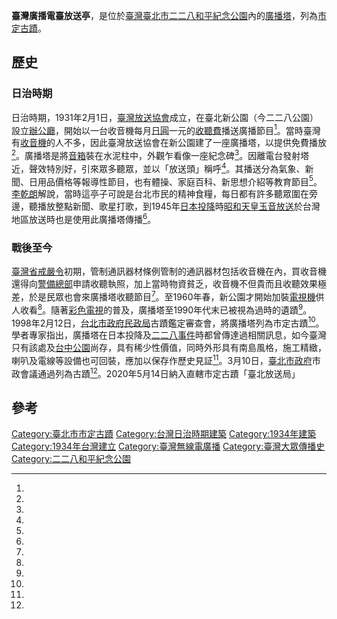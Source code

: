 {{coord|25.042308|121.515248|display=title}}
{{tw monument
|name=臺北放送局
|formername=臺灣廣播電臺放送亭
|image=臺灣廣播電臺放送亭.jpg
|imagename=
|othername=
|formalname=
|level=直轄市定古蹟
|class=其他設施
|date=1998年3月25日
|time=1934年
|location={{TWN}}[[臺北市|臺北市]][[中正區_(臺北市)|中正區]][[228和平紀念公園|228和平紀念公園]]
|open=
|cost=
|website=
|reg_url =https://nchdb.boch.gov.tw/assets/overview/monument/20200904000001
}}

'''臺灣廣播電臺放送亭'''，是位於[[臺灣|臺灣]][[臺北市|臺北市]][[二二八和平紀念公園|二二八和平紀念公園]]內的[[廣播塔|廣播塔]]，列為[[臺北市直轄市定古蹟列表|市定古蹟]]。

==歷史==
===日治時期===
日治時期，1931年2月1日，[[臺灣放送協會|臺灣放送協會]]成立，在臺北新公園（今二二八公園）設立[[臺北二二八紀念館|辦公廳]]，開始以一台收音機每月[[日圓|日圓]]一元的[[收聽費|收聽費]]播送廣播節目<ref name="高淑媛"/>。當時臺灣有[[收音機|收音機]]的人不多，因此臺灣放送協會在新公園建了一座廣播塔，以提供免費播放<ref name="楊華康"/>。廣播塔是將[[音箱|音箱]]裝在水泥柱中，外觀乍看像一座紀念碑<ref name="王嘉陵"/>。因離電台發射塔近，聲效特別好，引來眾多聽眾，並以「放送頭」稱呼<ref name="楊華康"/>。其播送分為氣象、新聞、日用品價格等報導性節目，也有體操、家庭百科、新思想介紹等教育節目<ref name="高淑媛"/>。[[李乾朗|李乾朗]]解說，當時這亭子可說是台北市民的精神食糧，每日都有許多聽眾圍在旁邊，聽播放整點新聞、歌星打歌，到1945年[[日本投降|日本投降]]時[[昭和天皇|昭和天皇]][[玉音放送|玉音放送]]於台灣地區放送時也是使用此廣播塔傳播<ref name="王嘉陵"/>。

===戰後至今===
[[臺灣省戒嚴令|臺灣省戒嚴令]]初期，管制通訊器材條例管制的通訊器材包括收音機在內，買收音機還得向[[警備總部|警備總部]]申請收聽執照，加上當時物資貧乏，收音機不但貴而且收聽效果極差，於是民眾也會來廣播塔收聽節目<ref name="楊華康"/>。至1960年春，新公園才開始加裝[[電視機|電視機]]供人收看<ref name="佐靜秋"/>。隨著[[彩色電視|彩色電視]]的普及，廣播塔至1990年代末已被視為過時的遺蹟<ref name="楊華康"/>。1998年2月12日，[[台北市政府民政局|台北市政府民政局]]古蹟鑑定審查會，將廣播塔列為市定古蹟<ref name="祁止戈2"/>。學者專家指出，廣播塔在日本投降及[[二二八事件|二二八事件]]時都曾傳達過相關訊息，如今臺灣只有該處及[[台中公園|台中公園]]尚存，具有稀少性價值，同時外形具有南島風格，施工精緻，喇叭及電線等設備也可回裝，應加以保存作歷史見証<ref name="張仁豪"/>。3月10日，[[臺北市政府|臺北市政府]]市政會議通過列為古蹟<ref name="祁止戈1"/>。2020年5月14日納入直轄市定古蹟「臺北放送局」

==參考==
{{Reflist|35em|refs =
<ref name="祁止戈1">{{Cite news|url=|title=市政會議通過十二處市定古蹟 台灣師大原高等學校講堂、台大原帝大校舍、台大醫院舊館將提報國定古蹟|author=祁止戈|language=zh-tw|newspaper=[[中國時報|中國時報]]|date=1998-03-11|accessdate=}}</ref>

<ref name="祁止戈2">{{Cite news|url=|title=台大醫院舊館提列國定古蹟 民政局召開審查會 另三處建議為市定古蹟|author=祁止戈|language=zh-tw|newspaper=中國時報|date=1998-02-13|accessdate=}}</ref>

<ref name="楊華康">{{Cite news|url=|title=昔日放送頭 今日冷清清|author=楊華康|language=zh-tw|newspaper=[[聯合報|聯合報]]|date=1998-05-19|accessdate=}}</ref>

<ref name="張仁豪">{{Cite news|url=|title=台廣放送亭 曾播日本投降訊息|author=張仁豪|language=zh-tw|newspaper=聯合報|date=1998-02-16|accessdate=}}</ref>

<ref name="王嘉陵">{{Cite news|url=|title=懷念的老喇叭 新公園古蹟 造型特殊 如同有屋頂的紀念碑 台北人精神食糧 放送日本戰敗消息|author=王嘉陵|language=zh-tw|newspaper=[[聯合晚報|聯合晚報]]|date=1997-12-01|accessdate=}}</ref>

<ref name="佐靜秋">{{Cite news|url=|title=從留聲機談到電視|author=佐靜秋|language=zh-tw|newspaper=聯合報|date=1960-04-05|accessdate=}}</ref>

<ref name="高淑媛">{{Cite news|url=|title=「放送館」收藏綿綿舊情|author=高淑媛|language=zh-tw|newspaper=中國時報|date=1996-11-07|accessdate=}}</ref>

}}
{{臺灣直轄市定古蹟}}
{{臺北市文化資產}}

[[Category:臺北市市定古蹟|Category:臺北市市定古蹟]]
[[Category:台灣日治時期建築|Category:台灣日治時期建築]]
[[Category:1934年建築|Category:1934年建築]]
[[Category:1934年台灣建立|Category:1934年台灣建立]]
[[Category:臺灣無線電廣播|Category:臺灣無線電廣播]]
[[Category:臺灣大眾傳播史|Category:臺灣大眾傳播史]]
[[Category:二二八和平紀念公園|Category:二二八和平紀念公園]]
